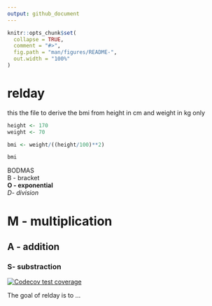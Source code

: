 ```yaml
---
output: github_document
---
```


<!-- README.md is generated from README.Rmd. Please edit that file -->

```r
knitr::opts_chunk$set(
  collapse = TRUE,
  comment = "#>",
  fig.path = "man/figures/README-",
  out.width = "100%"
)
```

# relday

this the file to derive the bmi from height in cm and weight in kg only
 

```r

height <- 170
weight <- 70

bmi <- weight/((height/100)**2)

bmi
```

BODMAS <br/>
B - bracket <br>
**O - exponential** <br>
*D- division* <br>

# M - multiplication <br>
## A - addition <br>
### S- substraction <br>

<!-- badges: start -->
[![Codecov test coverage](https://codecov.io/gh/mandav12/relday/graph/badge.svg)](https://app.codecov.io/gh/mandav12/relday)
<!-- badges: end -->

The goal of relday is to ...

